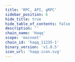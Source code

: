 ```yaml
---
title: 'RPC, API, gRPC'
sidebar_position: 6
hide_title: true
hide_table_of_contents: false
description: ''
chain_name: 'Haqq'
scope: 'mainnet'
chain_id: 'haqq_11235-1'
binary_version: 'v1.8.5'
icon_url: 'haqq-icon.svg'
---
```



<PageTitle
  iconUrl="img/haqq-icon.svg"
  title="Haqq NODERS Public Endpoints"
  chainId="haqq_11235-1"
  version="v1.8.5"
/>

<Endpoints
  api="https://haqq-api.noders.services"
  rpc="https://haqq-rpc.noders.services"
  grpc="haqq-grpc.noders.services:443"
  jsonRpc="https://haqq-jsonrpc.noders.services"
/>